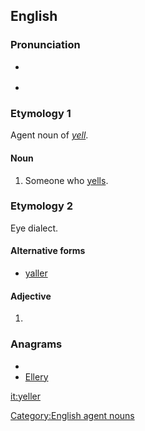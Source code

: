 ==English==

===Pronunciation===
* {{a|UK}} {{IPA|/ˈjɛlə/}}
* {{a|US}} {{IPA|/ˈjɛlɚ/}}

===Etymology 1===
Agent noun of ''[[yell]]''.

====Noun====
{{en-noun}}

# Someone who [[yells]].

===Etymology 2===
Eye dialect.

====Alternative forms====
* [[yaller]]

====Adjective====
{{en-adj}}

# {{eye dialect of|yellow}}

===Anagrams===
* {{alphagram|eellry}}
* [[Ellery#English|Ellery]]

[[Category:English agent nouns]]

[[it:yeller]]